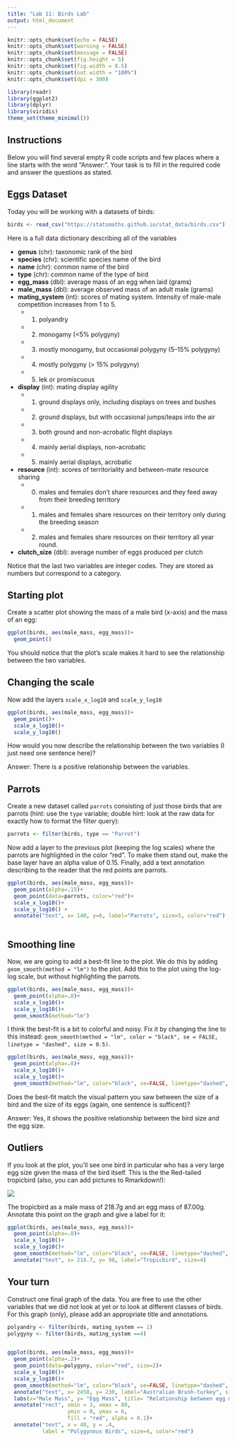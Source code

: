 ```yaml
---
title: "Lab 11: Birds Lab"
output: html_document
---
```


```r
knitr::opts_chunk$set(echo = FALSE)
knitr::opts_chunk$set(warning = FALSE)
knitr::opts_chunk$set(message = FALSE)
knitr::opts_chunk$set(fig.height = 5)
knitr::opts_chunk$set(fig.width = 8.5)
knitr::opts_chunk$set(out.width = "100%")
knitr::opts_chunk$set(dpi = 300)

library(readr)
library(ggplot2)
library(dplyr)
library(viridis)
theme_set(theme_minimal())
```

## Instructions

Below you will find several empty R code scripts and few places where a line
starts with the word "Answer:". Your task is to fill in the required code and
answer the questions as stated.

## Eggs Dataset

Today you will be working with a datasets of birds:

```r
birds <- read_csv("https://statsmaths.github.io/stat_data/birds.csv")
```

Here is a full data dictionary describing all of the variables

- **genus** (chr): taxonomic rank of the bird
- **species** (chr): scientific species name of the bird
- **name** (chr): common name of the bird
- **type** (chr): common name of the type of bird
- **egg_mass** (dbl): average mass of an egg when laid (grams)
- **male_mass** (dbl): average observed mass of an adult male (grams)
- **mating_system** (int): scores of mating system. Intensity of male-male competition increases from 1 to 5.
    - (1) polyandry
    - (2) monogamy (<5% polygyny)
    - (3) mostly monogamy, but occasional polygyny (5–15% polygyny)
    - (4) mostly polygyny (> 15% polygyny)
    - (5) lek or promiscuous
- **display** (int): mating display agility
    - (1) ground displays only, including displays on trees and bushes
    - (2) ground displays, but with occasional jumps/leaps into the air
    - (3) both ground and non-acrobatic flight displays
    - (4) mainly aerial displays, non-acrobatic
    - (5) mainly aerial displays, acrobatic
- **resource** (int): scores of territoriality and between-mate resource sharing
    - (0) males and females don't share resources and they feed away from their breeding territory
    - (1) males and females share resources on their territory only during the breeding season
    - (2) males and females share resources on their territory all year round.
- **clutch_size** (dbl): average number of eggs produced per clutch

Notice that the last two variables are integer codes. They are stored as numbers but
correspond to a category.

## Starting plot

Create a scatter plot showing the mass of a male bird (x-axis) and the mass of an egg:

```r

ggplot(birds, aes(male_mass, egg_mass))+
  geom_point()

```

You should notice that the plot's scale makes it hard to see the relationship between the two variables.

## Changing the scale

Now add the layers `scale_x_log10` and `scale_y_log10`

```r

ggplot(birds, aes(male_mass, egg_mass))+
  geom_point()+
  scale_x_log10()+
  scale_y_log10()
```

How would you now describe the relationship between the two variables (I just need one sentence here)?

Answer: There is a positive relationship between the variables. 

## Parrots

Create a new dataset called `parrots` consisting of just those birds that are
parrots (hint: use the `type` variable; double hint: look at the raw data for
exactly how to format the filter query):

```r

parrots <- filter(birds, type == "Parrot")

```

Now add a layer to the previous plot (keeping the log scales) where the parrots are highlighted in the
color "red". To make them stand out, make the base layer have an alpha value of 0.15. Finally, add
a text annotation describing to the reader that the red points are parrots.

```r
ggplot(birds, aes(male_mass, egg_mass))+
  geom_point(alpha=.15)+
  geom_point(data=parrots, color="red")+
  scale_x_log10()+
  scale_y_log10() +
  annotate("text", x= 140, y=6, label="Parrots", size=5, color="red")
  
```

## Smoothing line

Now, we are going to add a best-fit line to the plot. We do this by adding `geom_smooth(method = "lm")` to
the plot. Add this to the plot using the log-log scale, but without highlighting the parrots.

```r
ggplot(birds, aes(male_mass, egg_mass))+
  geom_point(alpha=.8)+
  scale_x_log10()+
  scale_y_log10()+
  geom_smooth(method="lm")
```

I think the best-fit is a bit to colorful and noisy. Fix it by changing the line to this instead:
`geom_smooth(method = "lm", color = "black", se = FALSE, linetype = "dashed", size = 0.5)`.

```r
ggplot(birds, aes(male_mass, egg_mass))+
  geom_point(alpha=.8)+
  scale_x_log10()+
  scale_y_log10()+
  geom_smooth(method="lm", color="black", se=FALSE, linetype="dashed", size=0.5)
```

Does the best-fit match the visual pattern you saw between the size of a bird and the size of its eggs (again,
one sentence is sufficent)?

Answer: Yes, it shows the positive relationship between the bird size and the egg size. 

## Outliers

If you look at the plot, you'll see one bird in particular who has a very large egg size given the mass of
the bird itself. This is the the Red-tailed tropicbird (also, you can add pictures to Rmarkdown!):

![](https://upload.wikimedia.org/wikipedia/commons/thumb/4/47/Red-tailed_Tropicbird_RWD2.jpg/640px-Red-tailed_Tropicbird_RWD2.jpg)

The tropicbird as a male mass of 218.7g and an egg mass of 87.00g. Annotate this point on the graph and give a label for
it:

```r
ggplot(birds, aes(male_mass, egg_mass))+
  geom_point(alpha=.8)+
  scale_x_log10()+
  scale_y_log10()+
  geom_smooth(method="lm", color="black", se=FALSE, linetype="dashed", size=0.5)+
  annotate("text", x= 218.7, y= 98, label="Tropicbird", size=4)
```

## Your turn

Construct one final graph of the data. You are free to use the other variables that we did not look at yet or to look at
different classes of birds. For this graph (only), please add an appropriate title and annotations.

```r

polyandry <- filter(birds, mating_system == 1)
polygyny <- filter(birds, mating_system ==4)


ggplot(birds, aes(male_mass, egg_mass))+
  geom_point(alpha=.2)+
  geom_point(data=polygyny, color="red", size=2)+
  scale_x_log10()+
  scale_y_log10()+
  geom_smooth(method="lm", color="black", se=FALSE, linetype="dashed", size=0.5)+
  annotate("text", x= 2450, y= 230, label="Australian Brush-turkey", size=4) +
  labs(x="Male Mass", y= "Egg Mass", title= "Relationship between egg mass, male mass, and polygyny", size=10)+
  annotate("rect", xmin = 3, xmax = 80,
                   ymin = 0, ymax = 6,
                   fill = "red", alpha = 0.1)+
  annotate("text", x = 40, y = .4,
           label = "Polygynous Birds", size=4, color="red")


```












